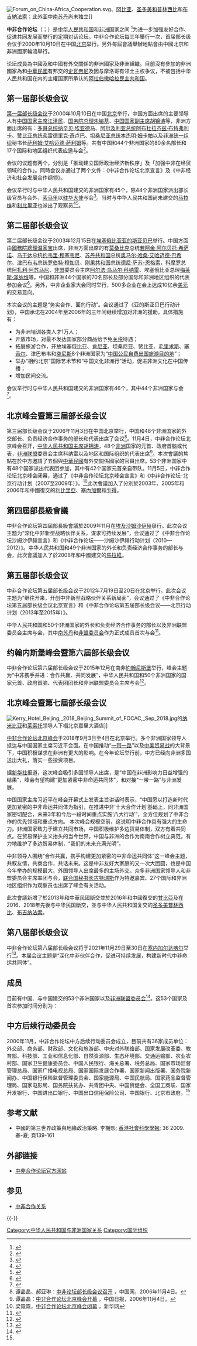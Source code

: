 {{noteTA
|G1 = 地名
|1 = zh-cn:抵制; zh-sg:杯葛; zh-hant:杯葛;
|2 = zh-tw:比爾·蓋茲; zh-hk:比爾·蓋茨; zh-cn:比尔·盖茨
|3 =zh-cn:斯威士兰; zh-hk:斯威士蘭; zh-tw:史瓦帝尼;<!-- 國名在此 -->
}}
{{Infobox Organization
|name         = 中非合作论坛
|image        = File:Forum on China-Africa Cooperation (FOCAC).svg
|size         = 190px
|abbreviation = 中非合作论坛
|formation    = 2000年
|extinction   =
|type         = 集体对话机制
|status       = 筹建中
|purpose      = 区域合作
|headquarters = 
|region_served= 
|membership   = {{CHN}}<br>{{Flagicon|AU}} [[中非关系#已建交国家|非洲53个国家]]<br>{{Flagicon|非盟}} [[非洲联盟委员会|非洲联盟委员会]]
|leader_title = 
|leader_name  = 
|main_organ   = 
|parent_organization =
|affiliations =
|num_staff    = 
|num_volunteers =
|budget       =
|website      = [https://www.focac.org/chn/ 中非合作论坛]
|remarks      =
}}
[[File:Forum_on_China-Africa_Cooperation.svg|thumb]]、[[冈比亚|冈比亚]]、[[圣多美和普林西比|圣多美和普林西比]]和[[布吉納法索|布吉納法索]]；此外圖中[[南苏丹|南苏丹]]尚未独立]]

'''中非合作论坛'''（{{lang-fr|Forum sur la coopération sino-africaine}}；{{lang-en|'''F'''orum '''o'''n '''C'''hina-'''A'''frica '''C'''ooperation, '''FOCAC'''}}）是[[中华人民共和国|中华人民共和国]]和[[非洲|非洲]]国家之间 <ref>{{cite web|title=成员国列表|url=http://www.focac.org/chn/ltda/ltjj/|publisher=中非合作论坛|accessdate=2014-05-06|archive-url=https://web.archive.org/web/20140506182208/http://www.focac.org/chn/ltda/ltjj/|archive-date=2014-05-06|dead-url=yes}}</ref>为进一步加强友好合作、促进共同发展而举行的定期对话论坛。中非合作论坛每三年舉行一次，首届部长级会议于2000年10月10日在中国[[北京|北京]]举行。另外每屆會議舉辦地點會由中國北京和非洲國家輪流舉行。

论坛成員為中國及和中國有外交關係的非洲國家及非洲組織。目前沒有參加的非洲國家為和[[中華民國|中華民國]]有邦交的[[史瓦帝尼|史瓦帝尼]]及因与摩洛哥有领土主权争议，不被包括中华人民共和国在内的主權国家所承认的[[阿拉伯撒哈拉民主共和国|阿拉伯撒哈拉民主共和国]]。

==第一届部长级会议==
[[中非合作论坛第一届部长级会议|第一届部长级会议]]于2000年10月10日在中国[[北京|北京]]举行，中国方面出席的主要领导人有[[中国国家主席|中国国家主席]][[江泽民|江泽民]]、[[国务院总理|国务院总理]][[朱镕基|朱镕基]]、[[中国国家副主席|中国国家副主席]][[胡锦涛|胡锦涛]]等，非洲方面出席的有：[[多哥总统|多哥总统]][[纳辛贝·埃亚德马|纳辛贝·埃亚德马]]、[[阿尔及利亚总统|阿尔及利亚总统]][[阿布杜拉齐兹·布特弗利卡|阿布杜拉齐兹·布特弗利卡]]、[[赞比亚总统|赞比亚总统]][[弗雷德里克·奇卢巴|弗雷德里克·奇卢巴]]、[[坦桑尼亚总统|坦桑尼亚总统]][[本杰明·姆卡帕|本杰明·姆卡帕]]以及[[非洲统一组织|非洲统一组织]]秘书长[[萨利姆·艾哈迈德·萨利姆|萨利姆·艾哈迈德·萨利姆]]等。共有中国和44个非洲国家的80余名部长和17个国际和地区组织代表应邀与会<ref>{{cite web |title=中非合作论坛第一届部长级会议 |url=http://xyf.mofcom.gov.cn/article/lt/201902/20190202838138.shtml |website=[[中华人民共和国商务部|中华人民共和国商务部]] |accessdate=2021-12-01 |archive-date=2022-04-14 |archive-url=https://web.archive.org/web/20220414031318/http://xyf.mofcom.gov.cn/article/lt/201902/20190202838138.shtml }}</ref>。

会议的议题有两个，分別是「推动建立国际政治经济新秩序」及「加强中非在经贸领域的合作」。同時会议亦通过了两个文件：《中非合作论坛北京宣言》及《中非经济和社会发展合作纲领》。

会议举行时与中华人民共和国建交的非洲国家有45个，除44个非洲国家派出部长级官员与会外，[[索马里|索马里]]以[[索马里驻华大使列表|驻华大使]]与会<ref>{{cite web |title=出席中非合作论坛第1届部长级会议的国家元首和政府首脑、各国代表团团长和部长及国际、地区组织名单 |url=http://www.focac.org/chn/ljhy/dyjbzjhy/hyqk12009/200609/t20060914_7932547.htm |accessdate=2021-12-01 |archive-date=2022-04-14 |archive-url=https://web.archive.org/web/20220414121425/http://www.focac.org/chn/ljhy/dyjbzjhy/hyqk12009/200609/t20060914_7932547.htm }}</ref>。当时与中华人民共和国尚未建交的[[马拉维|马拉维]]和[[利比里亚|利比里亚]]也派出了观察员<ref>{{cite web |title=沈晓雷：论中非合作论坛的起源、发展与贡献 |url=http://comment.cfisnet.com/2020/0422/1319292.html |accessdate=2021-12-01 |archive-date=2021-12-01 |archive-url=https://web.archive.org/web/20211201060521/http://comment.cfisnet.com/2020/0422/1319292.html }}</ref><ref>{{cite web |title=中非合作论坛20年：回顾与展望 |url=https://shcas.shnu.edu.cn/2d/56/c18797a732502/page.htm |access-date=2021-12-01 |archive-date=2021-12-01 |archive-url=https://web.archive.org/web/20211201055225/https://shcas.shnu.edu.cn/2d/56/c18797a732502/page.htm }}</ref>。

==第二届部长级会议==
第二届部长级会议于2003年12月15日在[[埃塞俄比亚|埃塞俄比亚]][[亚的斯亚贝巴|亚的斯亚贝巴]]举行。中国方面由[[國務院總理|國務院總理]][[温家宝|温家宝]]出席，非洲方面出席的有[[莫桑比克|莫桑比克]]总统[[若阿金·阿尔贝托·希萨诺|若阿金·阿尔贝托·希萨诺]]、[[乌干达|乌干达]]总统[[约韦里·穆塞韦尼|约韦里·穆塞韦尼]]、[[苏丹共和国|苏丹共和国]]总统[[奥马尔·哈桑·艾哈迈德·巴希尔|奥马尔·哈桑·艾哈迈德·巴希尔]]、[[津巴布韦|津巴布韦]]总统[[罗伯特·穆加贝|罗伯特·穆加贝]]、[[刚果共和国|刚果共和国]]总统[[德尼·萨苏-恩格索|德尼·萨苏-恩格索]]，[[科摩罗|科摩罗]]总统[[阿扎利·阿苏马尼|阿扎利·阿苏马尼]]、[[非盟|非盟]]委员会主席[[阿尔法·乌马尔·科纳雷|阿尔法·乌马尔·科纳雷]]、埃塞俄比亚总理[[梅莱斯·泽纳维|梅莱斯·泽纳维]]等。中国和非洲44个国家的70名部长及部分国际和非洲地区组织的代表参加会议<ref>{{cite web |title=中非合作论坛第2届部长级会议 |url=https://china.gov.cn.admin.kyber.vip/ztzl/zflt/content_428659.htm |accessdate=2021-12-01}}</ref>。另外，中非企业家大会同时举行，500多企业在会上达成10亿余[[美元|美元]]的交易意向。

本次会议的主题是“务实合作、面向行动”。会议通过了《亚的斯亚贝巴行动计划》，中国承诺在2004年至2006年的三年间继续增加对非洲的援助，具体措施有：
*为非洲培训各类人才1万人； 
*开放市场，对最不发达国家部分商品给予免[[关税|关税]]待遇；
*拓展旅游合作，开放埃塞俄比亚、[[肯尼亚|肯尼亚]]、坦桑尼亚、赞比亚、[[毛里求斯|毛里求斯]]、[[塞舌尔|塞舌尔]]、津巴布韦和[[突尼斯|突尼斯]]8个非洲国家为“[[中国公民自费出国旅游目的地|中国公民自费出国旅游目的地]]”； 
*举办“相约北京”国际艺术节和“中国文化非洲行”活动，促进非洲文化在中国传播； 
*增加民间交流。

会议举行时与中华人民共和国建交的非洲国家有46个，其中44个非洲国家与会<ref>{{cite web |title=44个非洲国家出席中非论坛部长级会议 |url=https://news.sina.com.cn/w/2003-12-09/21131299139s.shtml |accessdate=2021-12-01 |archive-date=2021-12-01 |archive-url=https://web.archive.org/web/20211201052400/https://news.sina.com.cn/w/2003-12-09/21131299139s.shtml }}</ref>。

==北京峰会暨第三届部长级会议==
第三届部长级会议于2006年11月3日在中国北京举行，中国和48个非洲国家的外交部长、负责经济合作事务的部长和代表出席了会议<ref>谭晶晶、郝亚琳：[http://news.china.com.cn/chinanet/china.cgi?docid=99468643,59472306&server=192.168.5.192&port=3000 中非论坛部长级会议召开] {{Wayback|url=http://news.china.com.cn/chinanet/china.cgi?docid=99468643,59472306&server=192.168.5.192&port=3000 |date=20070929142037 }}，中国网，2006年11月4日。</ref>。11月4日，中非合作论坛北京峰会召开，[[中华人民共和国主席|中华人民共和国主席]][[胡锦涛|胡锦涛]]，48个[[非洲|非洲]]国家的元首、政府首脑或代表，[[非洲联盟|非洲联盟]]委员会主席科纳雷以及地区和国际组织的代表出席<ref>谭晶晶：[http://www.chinadaily.com.cn/hqkx/2006-11/04/content_724535.htm 中非合作论坛北京峰会开幕] {{Wayback|url=http://www.chinadaily.com.cn/hqkx/2006-11/04/content_724535.htm |date=20180908164837 }}，中国日报，2006年11月4日。</ref>。本次會議的焦點在於中方邀請了五個與[[中華民國|中華民國]]有外交關係國家的官員出席。53个非洲国家中有48个国家派出代表团参加，其中有42个国家元首亲自带队。11月5日，中非合作论坛北京峰会闭幕，通过了《中非合作论坛北京峰会宣言》和《中非合作论坛-北京行动计划（2007至2009年）》。<ref>梁霓霓，[http://news.xinhuanet.com/world/2006-11/05/content_5292446.htm 中非合作论坛北京峰会闭幕] {{Wayback|url=http://news.xinhuanet.com/world/2006-11/05/content_5292446.htm |date=20131205215314 }}，新华网</ref>此次會議加入了分別於2003年、2005年和2006年和中國復交的[[利比里亞|利比里亞]]、[[塞內加爾|塞內加爾]]和[[乍得|乍得]]。

==第四屆部長級會議==
中非合作论坛第四屆部長級會議於2009年11月在[[埃及|埃及]][[沙姆沙伊赫|沙姆沙伊赫]]擧行。此次会议主题为“深化中非新型战略伙伴关系，谋求可持续发展”，会议通过了《中非合作论坛沙姆沙伊赫宣言》和《中非合作论坛——沙姆沙伊赫行动计划（2010—2012）》。中华人民共和国和49个非洲国家的外长和负责经济合作事务的部长与会，此次會議加入了於2008年和中國建交的[[馬拉維|馬拉維]]。

== 第五届部长级会议 ==
中非合作论坛第五届部长级会议于2012年7月19日至20日在北京举行。此次会议主题为“继往开来，开创中非新型战略伙伴关系新局面”，会议通过了《中非合作论坛第五届部长级会议北京宣言》和《中非合作论坛第五届部长级会议——北京行动计划（2013年至2015年）》。

中华人民共和国和50个非洲国家的外长和负责经济合作事务的部长以及非洲联盟委员会主席与会，其中[[南苏丹|南苏丹]]和[[非盟委员会|非盟委员会]]作为正式成员首次与会<ref>{{cite web |title=中非合作论坛第五届部长级会议北京宣言（全文） |url=http://www.gov.cn/jrzg/2012-07/21/content_2188621.htm |accessdate=2021-12-01 |archive-date=2022-04-14 |archive-url=https://web.archive.org/web/20220414031312/http://www.gov.cn/jrzg/2012-07/21/content_2188621.htm }}</ref>。

== 约翰内斯堡峰会暨第六屆部长级会议 ==
中非合作论坛第六届部长级会议于2015年12月在南非[[約翰尼斯堡|約翰尼斯堡]]举行，峰会主题为“中非携手并进：合作共赢、共同发展”，中华人民共和国和50个非洲国家的国家元首、政府首脑、代表团团长和非洲联盟委员会主席与会<ref>{{cite web |title=中非合作论坛约翰内斯堡峰会宣言 |url=https://www.fmprc.gov.cn/ce/ceuk/chn/zgyw/t1323144.htm |accessdate=2021-12-01 |archive-date=2022-04-14 |archive-url=https://web.archive.org/web/20220414121422/https://www.fmprc.gov.cn/ce/ceuk/chn/zgyw/t1323144.htm }}</ref>。

== 北京峰会暨第七屆部长级会议 ==
[[File:Kerry_Hotel_Beijing,_2018_Beijing_Summit_of_FOCAC,_Sep_2018.jpg|thumb]]的[[纳米比亚|纳米比亚]]和[[莱索托|莱索托]]领导人下榻北京嘉里大酒店]]

[[2018年中非北京峰会|中非合作论坛北京峰会]]于2018年9月3日至4日在北京举行。多个非洲国家领导人抵达与中国国家主席习近平会面。在中国推动“[[一带一路|一带一路]]”以及[[中美贸易战|中美贸易战]]的大背景下，中国积极谋求在非洲有更大的影响。在今年论坛举行前，中方已经向非洲多国送出大礼，落实一些投资项目。

据[[新华社|新华社]]报道，这次峰会吸引多国领导人出席，是“中国在非洲影响力日益增强的结果”，峰会有望构建“更加紧密中非命运共同体”，和对接“一带一路”与非洲发展。

中国国家主席习近平在峰会开幕式上发表主旨讲话时表示，“中国愿以打造新时代更加紧密的中非命运共同体为指引，在推进中非‘十大合作计划’基础上，同非洲国家密切配合，未来3年和今后一段时间重点实施‘八大行动’”，全方位规划了中非合作的优先领域和重点方向。
本次峰会规模空前，这说明中非合作具有强大的生命力。非洲国家致力于建立共同市场，中国积极维护多边贸易体制，双方有着共同点。在贸易保护主义抬头的当今世界，中国与非洲的合作为南南合作树立典范，有力地维护了多边贸易体制，“我们的未来充满光明”。

中非领导人围绕“合作共赢，携手构建更加紧密的中非命运共同体”这一峰会主题，共叙友情，共商合作，共话未来。这是中非友好大家庭的又一次大团圆，也是中国今年举办的规模最大、外国领导人出席最多的主场外交。众多非洲国家领导人和非盟委员会主席率团与会，[[联合国秘书长|联合国秘书长]][[古特瑞斯|古特瑞斯]]作为特邀嘉宾、27个国际和非洲地区组织作为观察员也出席了峰会有关活动。

此次會議新增了於2013年和中華民國斷交並於2016年和中國復交的[[甘比亞|甘比亞]]及在2016、2018年先後与中华民国斷交，並与中华人民共和国复交的[[圣多美普林西比|圣多美普林西比]]、[[布吉纳法索|布吉纳法索]]。

== 第八届部长级会议 ==
中非合作论坛第八届部长级会议将于2021年11月29日至30日在[[塞内加尔|塞内加尔]][[达喀尔|达喀尔]]举行<ref>{{cite web |title=中国驻塞内加尔大使：同心抗疫 共谋发展 |url=http://www.scio.gov.cn/31773/35507/35515/35523/Document/1701517/1701517.htm |website=中华人民共和国国务院新闻办公室 |accessdate=2021-09-08 |archive-date=2021-09-08 |archive-url=https://web.archive.org/web/20210908062219/http://www.scio.gov.cn/31773/35507/35515/35523/Document/1701517/1701517.htm }}</ref>。本届会议主题是“深化中非伙伴合作，促进可持续发展，构建新时代中非命运共同体”。

==成员==
目前有中国、与中国建交的53个非洲国家以及[[非洲联盟委员会|非洲联盟委员会]]<ref name=论坛>{{cite web |title=论坛简介_论坛机制 |url=https://www.focac.org/chn/ltjj/ltjz/ |website=中非合作论坛官网 |accessdate=2020-06-18 |archive-date=2020-09-07 |archive-url=https://web.archive.org/web/20200907012932/http://www.focac.org/chn/ltjj/ltjz/ |dead-url=yes }}</ref>。这53个国家及首次参加时间分别为：
{{columns-list|4|
*{{flag|阿尔及利亚}}，第一届
*{{flag|安哥拉}}，第一届
*{{flag|贝宁}}，第一届
*{{flag|博茨瓦纳}}，第一届
*{{flag|布隆迪}}，第一届
*{{flag|喀麦隆}}，第一届
*{{flag|佛得角}}，第一届
*{{flag|中非}}，第一届
*{{flag|科摩罗}}，第一届
*{{flag|刚果共和国}}，第一届
*{{flag|刚果（金）}}，第一届
*{{flag|科特迪瓦}}，第一届
*{{flag|吉布提}}，第一届
*{{flag|埃及}}，第一届
*{{flag|赤道几内亚}}，第一届
*{{flag|厄立特里亚}}，第一届
*{{flag|埃塞俄比亚}}，第一届
*{{flag|加蓬}}，第一届
*{{flag|加纳}}，第一届
*{{flag|几内亚}}，第一届
*{{flag|几内亚比绍}}，第一届
*{{flag|肯尼亚}}，第一届
*{{flag|莱索托}}，第一届
*{{flag|利比亚}}，第一届
*{{flag|马达加斯加}}，第一届
*{{flag|马里}}，第一届
*{{flag|毛里塔尼亚}}，第一届
*{{flag|毛里求斯}}，第三届
*{{flag|摩洛哥}}，第一届
*{{flag|莫桑比克}}，第一届
*{{flag|纳米比亚}}，第一届
*{{flag|尼日尔}}，第一届
*{{flag|尼日利亚}}，第一届
*{{flag|卢旺达}}，第一届
*{{flag|塞舌尔}}，第一届
*{{flag|塞拉利昂}}，第一届
*{{flag|索马里}}，第一届
*{{flag|南非}}，第一届
*{{flag|苏丹}}，第一届
*{{flag|坦桑尼亚}}，第一届
*{{flag|多哥}}，第一届
*{{flag|突尼斯}}，第一届
*{{flag|乌干达}}，第一届
*{{flag|赞比亚}}，第一届
*{{flag|津巴布韦}}，第一届
*{{flag|乍得}}，第三届
*{{flag|利比里亚}}，第三届
*{{flag|塞内加尔}}，第三届
*{{flag|马拉维}}，第四届
*{{flag|南苏丹}}，第五届
*{{flag|冈比亚}}，第七届
*{{flag|圣多美和普林西比}}，第七届
*{{flag|布基纳法索}}，第七届
}}

==中方后续行动委员会==
2000年11月，中非合作论坛中方后续行动委员会成立，目前共有36家成员单位：外交部、商务部、财政部、文化和旅游部、中央对外联络部、国家发展改革委、教育部、科技部、工业和信息化部、自然资源部、生态环境部、交通运输部、农业农村部、国家卫生健康委员会、中国人民银行、海关总署、税务总局、国家市场监督管理总局、国家广播电视总局、国家国际发展合作署、国家新闻出版署、国务院新闻办、中国银行保险监督管理委员会、国家能源局、中国民航局、国家药品监督管理局、国家电影局、国务院扶贫办、共青团中央、中国贸促会、全国工商联、国家开发银行、中国进出口银行、中国出口信用保险公司、中国银行、北京市政府。<ref name=论坛/>

==参考文献==
{{Reflist|40em}}

*中國的第三世界政策與地緣政治策略. 李榭熙; [[香港社會科學學報|香港社會科學學報]]; 36 2009.春-夏; 頁139-161

==外部链接==
*[http://www.focac.org/chn/ 中非合作论坛官方网站]{{Wayback|url=http://www.focac.org/chn/ |date=20210213221238 }}

==参见==
*[[中非合作关系|中非合作关系]]

{{-}}
{{中华人民共和国外交}}

{{Authority control}}
[[Category:中华人民共和国与非洲国家关系|Category:中华人民共和国与非洲国家关系]]
[[Category:国际组织|Category:国际组织]]